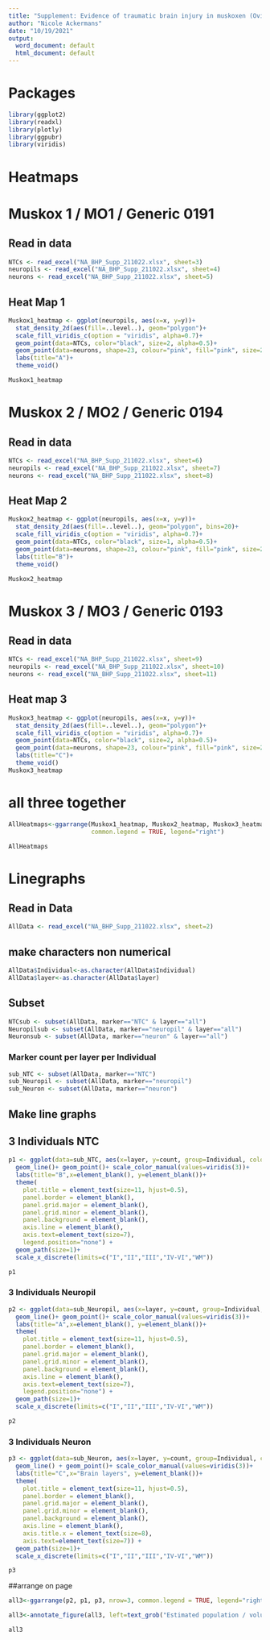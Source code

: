 ```yaml
---
title: "Supplement: Evidence of traumatic brain injury in muskoxen (Ovibos moschatus). Code for heatmaps and linegraphs"
author: "Nicole Ackermans"
date: "10/19/2021"
output:
  word_document: default
  html_document: default
---
```

# Packages
```r
library(ggplot2)
library(readxl)
library(plotly)
library(ggpubr)
library(viridis)
```

# Heatmaps
# Muskox 1 / MO1 / Generic 0191

## Read in data
```r
NTCs <- read_excel("NA_BHP_Supp_211022.xlsx", sheet=3)
neuropils <- read_excel("NA_BHP_Supp_211022.xlsx", sheet=4)
neurons <- read_excel("NA_BHP_Supp_211022.xlsx", sheet=5)
```

## Heat Map 1
```r
Muskox1_heatmap <- ggplot(neuropils, aes(x=x, y=y))+
  stat_density_2d(aes(fill=..level..), geom="polygon")+
  scale_fill_viridis_c(option = "viridis", alpha=0.7)+ 
  geom_point(data=NTCs, color="black", size=2, alpha=0.5)+
  geom_point(data=neurons, shape=23, colour="pink", fill="pink", size=2, alpha=0.8)+ 
  labs(title="A")+
  theme_void()

Muskox1_heatmap
```


# Muskox 2 / MO2 / Generic 0194
## Read in data
```r
NTCs <- read_excel("NA_BHP_Supp_211022.xlsx", sheet=6)
neuropils <- read_excel("NA_BHP_Supp_211022.xlsx", sheet=7)
neurons <- read_excel("NA_BHP_Supp_211022.xlsx", sheet=8)
```

## Heat Map 2
```r
Muskox2_heatmap <- ggplot(neuropils, aes(x=x, y=y))+
  stat_density_2d(aes(fill=..level..), geom="polygon", bins=20)+
  scale_fill_viridis_c(option = "viridis", alpha=0.7)+ 
  geom_point(data=NTCs, color="black", size=1, alpha=0.5)+
  geom_point(data=neurons, shape=23, colour="pink", fill="pink", size=2, alpha=0.8)+ 
  labs(title="B")+
  theme_void()

Muskox2_heatmap
```

# Muskox 3 / MO3 / Generic 0193
## Read in data
```r
NTCs <- read_excel("NA_BHP_Supp_211022.xlsx", sheet=9)
neuropils <- read_excel("NA_BHP_Supp_211022.xlsx", sheet=10)
neurons <- read_excel("NA_BHP_Supp_211022.xlsx", sheet=11)
```

## Heat map 3
```r
Muskox3_heatmap <- ggplot(neuropils, aes(x=x, y=y))+
  stat_density_2d(aes(fill=..level..), geom="polygon")+
  scale_fill_viridis_c(option = "viridis", alpha=0.7)+ 
  geom_point(data=NTCs, color="black", size=2, alpha=0.5)+
  geom_point(data=neurons, shape=23, colour="pink", fill="pink", size=2, alpha=0.8)+ 
  labs(title="C")+
  theme_void()
Muskox3_heatmap
```
# all three together
```r
AllHeatmaps<-ggarrange(Muskox1_heatmap, Muskox2_heatmap, Muskox3_heatmap, nrow=3,
                       common.legend = TRUE, legend="right")

AllHeatmaps
```

# Linegraphs
## Read in Data
```r
AllData <- read_excel("NA_BHP_Supp_211022.xlsx", sheet=2)
```

## make characters non numerical
```r
AllData$Individual<-as.character(AllData$Individual)
AllData$layer<-as.character(AllData$layer)
```

## Subset
```r
NTCsub <- subset(AllData, marker=="NTC" & layer=="all")
Neuropilsub <- subset(AllData, marker=="neuropil" & layer=="all")
Neuronsub <- subset(AllData, marker=="neuron" & layer=="all")
```

### Marker count per layer per Individual
```r
sub_NTC <- subset(AllData, marker=="NTC")
sub_Neuropil <- subset(AllData, marker=="neuropil")
sub_Neuron <- subset(AllData, marker=="neuron")
```

## Make line graphs
## 3 Individuals NTC
```r
p1 <- ggplot(data=sub_NTC, aes(x=layer, y=count, group=Individual, colour=Individual)) + 
  geom_line()+ geom_point()+ scale_color_manual(values=viridis(3))+
  labs(title="B",x=element_blank(), y=element_blank())+
  theme(
    plot.title = element_text(size=11, hjust=0.5),
    panel.border = element_blank(),  
    panel.grid.major = element_blank(),
    panel.grid.minor = element_blank(),
    panel.background = element_blank(),
    axis.line = element_blank(),
    axis.text=element_text(size=7),
    legend.position="none") +
  geom_path(size=1)+
  scale_x_discrete(limits=c("I","II","III","IV-VI","WM"))

p1
```

### 3 Individuals Neuropil
```r
p2 <- ggplot(data=sub_Neuropil, aes(x=layer, y=count, group=Individual, colour=Individual)) + 
  geom_line()+ geom_point()+ scale_color_manual(values=viridis(3))+
  labs(title="A",x=element_blank(), y=element_blank())+
  theme(
    plot.title = element_text(size=11, hjust=0.5),
    panel.border = element_blank(),  
    panel.grid.major = element_blank(),
    panel.grid.minor = element_blank(),
    panel.background = element_blank(),
    axis.line = element_blank(),
    axis.text=element_text(size=7),
    legend.position="none") +
  geom_path(size=1)+
  scale_x_discrete(limits=c("I","II","III","IV-VI","WM"))

p2
```

### 3 Individuals Neuron
```r
p3 <- ggplot(data=sub_Neuron, aes(x=layer, y=count, group=Individual, colour=Individual)) + 
  geom_line() + geom_point()+ scale_color_manual(values=viridis(3))+
  labs(title="C",x="Brain layers", y=element_blank())+
  theme(
    plot.title = element_text(size=11, hjust=0.5),
    panel.border = element_blank(),  
    panel.grid.major = element_blank(),
    panel.grid.minor = element_blank(),
    panel.background = element_blank(),
    axis.line = element_blank(),
    axis.title.x = element_text(size=8),
    axis.text=element_text(size=7)) +
  geom_path(size=1)+
  scale_x_discrete(limits=c("I","II","III","IV-VI","WM"))

p3
```

##arrange on page
```r
all3<-ggarrange(p2, p1, p3, nrow=3, common.legend = TRUE, legend="right")

all3<-annotate_figure(all3, left=text_grob("Estimated population / volume "~(mm^3),rot = 90))

all3
```